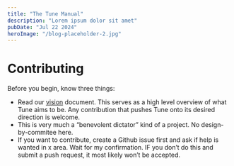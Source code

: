 ```yaml
---
title: "The Tune Manual"
description: "Lorem ipsum dolor sit amet"
pubDate: "Jul 22 2024"
heroImage: "/blog-placeholder-2.jpg"
---
```


# Contributing

Before you begin, know three things:

- Read our [vision](/other/vision) document. This serves as a high level overview of what Tune aims to be. Any contribution that pushes Tune onto its desired direction is welcome.
- This is very much a “benevolent dictator” kind of a project. No design-by-commitee here.
- If you want to contribute, create a Github issue first and ask if help is wanted in x area. Wait for my confirmation. IF you don’t do this and submit a push request, it most likely won’t be accepted.
